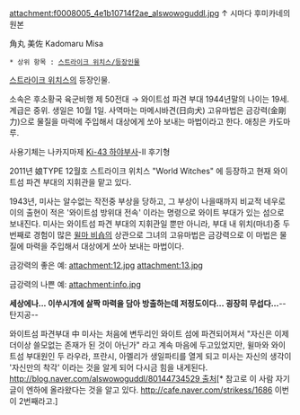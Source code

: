 attachment:f0008005_4e1b10714f2ae_alswowoguddl.jpg
↑ 시마다 후미카네의 원본 

角丸 美佐
Kadomaru Misa


 * 상위 항목 : [[스트라이크 위치스/등장인물]]

[[스트라이크 위치스]]의 등장인물.

소속은 후소황국 육군비행 제 50전대 → 와이트섬 파견 부대
1944년말의 나이는 19세. 계급은 중위. 생일은 10월 1일.
사역마는 마메시바견(日向犬) 
고유마법은 금강력(金剛力)으로 물질을 마력에 주입해서 대상에게 쏘아 보내는 마법이라고 한다. 애칭은 카도마루.

사용기체는 나카지마제 [[Ki-43 하야부사]]-Ⅱ 후기형
 
2011년 娘TYPE 12월호 스트라이크 위치스 "World Witches" 에 등장하고 현재 와이트섬 파견 부대의 지휘관을 맡고 있다.

1943년, 미사는 알수없는 작전중 부상을 당하고, 그 부상이 나을때까지 비교적 네우로이의 출현이 적은 '와이트섬 방위대 전속' 이라는 명령으로 와이트 부대가 있는 섬으로 보내진다.
미사는 와이트섬 파견 부대의 지휘관일 뿐만 아니라, 부대 내 위치(마녀)중 두번째로 경험이 많은 [[윌마 비숍]]의 상관으로 그녀의 고유마법은 금강력으로 이 마법은 물질에 마력을 주입해서 대상에게 쏘아 보내는 마법이다.


금강력의 좋은 예: attachment:12.jpg
attachment:13.jpg







금강력의 나쁜 예: attachment:info.jpg



'''세상에나... 이쑤시개에 살짝 마력을 담아 방출하는데 저정도이다... 굉장히 무섭다...'''--탄지공--


와이트섬 파견부대 中 미사는 처음에 변두리인 와이트 섬에 파견되어져서 "자신은 이제 더이상 쓸모없는 존재가 된 것이 아닌가" 라고 계속 마음에 두고있었지만, 윌마와 와이트섬 부대원인 두 라우라, 프란시, 아멜리가 생일파티를 열게 되고 미사는 자신의 생각이 '자신만의 착각' 이라는 것을 알게 되어 다시금 힘을 내게된다. [[http://blog.naver.com/alswowoguddl/80144734529 출처]][* 참고로 이 사람 자기 글이 엔하에 올라왔다는 것을 알고 있다. http://cafe.naver.com/strikess/1686 이번이 2번째라고.]
